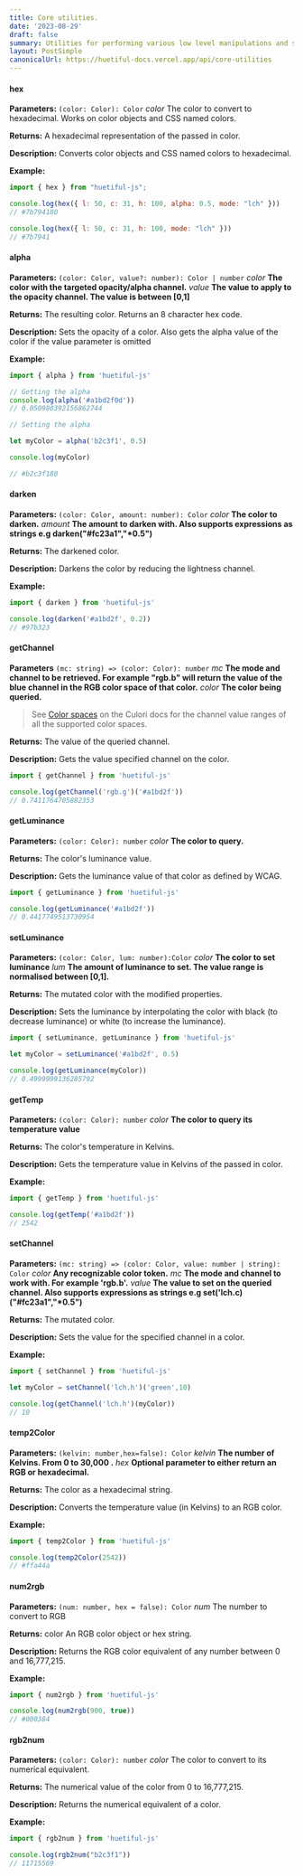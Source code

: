 ```yaml
---
title: Core utilities.
date: '2023-08-29'
draft: false
summary: Utilities for performing various low level manipulations and such as querying/setting a color's channel value and other useful conversions.
layout: PostSimple
canonicalUrl: https://huetiful-docs.vercel.app/api/core-utilities
---
```


#### hex

**Parameters:**
`(color: Color): Color`
_color_ The color to convert to hexadecimal. Works on color objects and CSS named colors.

**Returns:**
A hexadecimal representation of the passed in color.
 
**Description:**
Converts color objects and CSS named colors to hexadecimal.

**Example:**

```javascript
import { hex } from "huetiful-js";

console.log(hex({ l: 50, c: 31, h: 100, alpha: 0.5, mode: "lch" }))
// #7b794180

console.log(hex({ l: 50, c: 31, h: 100, mode: "lch" }))
// #7b7941
```

#### alpha

**Parameters:**
`(color: Color, value?: number): Color | number`
_color_ **The color with the targeted opacity/alpha channel.**
_value_ **The value to apply to the opacity channel. The value is between [0,1]**

**Returns:**
The resulting color. Returns an 8 character hex code.

**Description:**
Sets the opacity of a color. Also gets the alpha value of the color if the value parameter is omitted

**Example:**

```javascript
import { alpha } from 'huetiful-js'

// Getting the alpha
console.log(alpha('#a1bd2f0d'))
// 0.050980392156862744

// Setting the alpha

let myColor = alpha('b2c3f1', 0.5)

console.log(myColor)

// #b2c3f180
```

#### darken

**Parameters:**
`(color: Color, amount: number): Color`
_color_ **The color to darken.**
_amount_ **The amount to darken with. Also supports expressions as strings e.g darken("#fc23a1","\*0.5")**

**Returns:**
The darkened color.

**Description:**
Darkens the color by reducing the lightness channel.

**Example:**

```javascript
import { darken } from 'huetiful-js'

console.log(darken('#a1bd2f', 0.2))
// #97b323
```

#### getChannel

**Parameters**
`(mc: string) => (color: Color): number`
_mc_ **The mode and channel to be retrieved. For example "rgb.b" will return the value of the blue channel in the RGB color space of that color.**
_color_ **The color being queried.**

> See [Color spaces](https://culorijs.org/color-spaces/) on the Culori docs for the channel value ranges of all the supported color spaces.

**Returns:**
The value of the queried channel.

**Description:**
Gets the value specified channel on the color.

```javascript
import { getChannel } from 'huetiful-js'

console.log(getChannel('rgb.g')('#a1bd2f'))
// 0.7411764705882353
```

#### getLuminance

**Parameters:**
`(color: Color): number`
_color_ **The color to query.**

**Returns:**
The color's luminance value.

**Description:**
Gets the luminance value of that color as defined by WCAG.

```javascript
import { getLuminance } from 'huetiful-js'

console.log(getLuminance('#a1bd2f'))
// 0.4417749513730954
```

#### setLuminance

**Parameters:**
`(color: Color, lum: number):Color`
_color_ **The color to set luminance**
_lum_ **The amount of luminance to set. The value range is normalised between [0,1].**

**Returns:**
The mutated color with the modified properties.

**Description:**
Sets the luminance by interpolating the color with black (to decrease luminance) or white (to increase the luminance).

```javascript
import { setLuminance, getLuminance } from 'huetiful-js'

let myColor = setLuminance('#a1bd2f', 0.5)

console.log(getLuminance(myColor))
// 0.4999999136285792
```

#### getTemp

**Parameters:**
`(color: Color): number`
_color_ **The color to query its temperature value**

**Returns:**
The color's temperature in Kelvins.

**Description:**
Gets the temperature value in Kelvins of the passed in color.

**Example:**

```javascript
import { getTemp } from 'huetiful-js'

console.log(getTemp('#a1bd2f'))
// 2542
```

#### setChannel

**Parameters:**
`(mc: string) => (color: Color, value: number | string): Color`
_color_ **Any recognizable color token.**
_mc_ **The mode and channel to work with. For example 'rgb.b'.**
_value_ **The value to set on the queried channel. Also supports expressions as strings e.g set('lch.c)("#fc23a1","\*0.5")**

**Returns:**
The mutated color.

**Description:**
Sets the value for the specified channel in a color.

**Example:**

```javascript
import { setChannel } from 'huetiful-js'

let myColor = setChannel('lch.h')('green',10)

console.log(getChannel('lch.h')(myColor))
// 10
```

#### temp2Color

**Parameters:**
`(kelvin: number,hex=false): Color`
_kelvin_ **The number of Kelvins. From 0 to 30,000 .**
_hex_ **Optional parameter to either return an RGB or hexadecimal.**

**Returns:**
The color as a hexadecimal string.

**Description:**
Converts the temperature value (in Kelvins) to an RGB color.

**Example:**

```javascript
import { temp2Color } from 'huetiful-js'

console.log(temp2Color(2542))
// #ffa44a
```

#### num2rgb
 
**Parameters:**
`(num: number, hex = false): Color`
 _num_ The number to convert to RGB
 
**Returns:**
color An RGB color object or hex string.

**Description:**
Returns the RGB color equivalent of any number between 0 and 16,777,215.

**Example:**
```javascript
import { num2rgb } from 'huetiful-js'

console.log(num2rgb(900, true))
// #000384
```

#### rgb2num

**Parameters:**
`(color: Color): number`
_color_ The color to convert to its numerical equivalent.

**Returns:**
The numerical value of the color from 0 to 16,777,215.

**Description:**
Returns the numerical equivalent of a color.

**Example:**
```javascript
import { rgb2num } from 'huetiful-js'

console.log(rgb2num("b2c3f1"))
// 11715569
```
